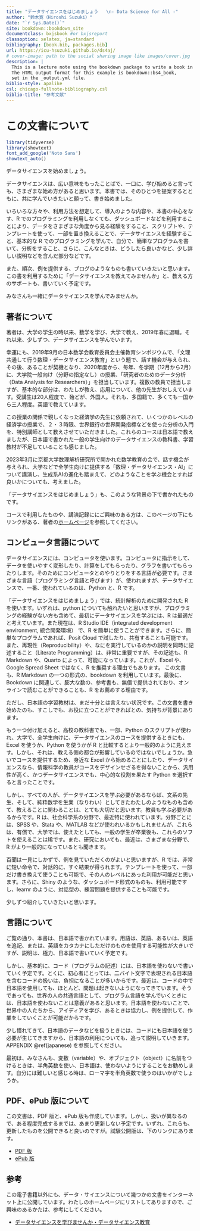 ```yaml
--- 
title: "データサイエンスをはじめましょう   \n- Data Science for All -"
author: "鈴木寛（Hiroshi Suzuki）"
date: "`r Sys.Date()`"
site: bookdown::bookdown_site
documentclass: bxjsbook #or bxjsreport
classoption: xelatex, ja=standard
bibliography: [book.bib, packages.bib]
url: https://icu-hsuzuki.github.io/ds4aj/
# cover-image: path to the social sharing image like images/cover.jpg
description: |
  This is a lecture note using the bookdown package to write a book in Japanese.
  The HTML output format for this example is bookdown::bs4_book,
  set in the _output.yml file.
biblio-style: apalike
csl: chicago-fullnote-bibliography.csl
biblio-title: "参考文献"
---
```



# この文書について  {-} 

```r
library(tidyverse)
library(showtext) 
font_add_google('Noto Sans')
showtext_auto()
```

データサイエンスを始めましょう。

データサイエンスは、広い意味をもったことばで、一口に、学び始めると言っても、さまざまな始め方があると思います。本書では、そのひとつを提案するとともに、共に学んでいきたいと願って、書き始めました。

いろいろな方々や、利用方法を想定して、導入のような内容や、本書の中心をなす、R でのプログラミングを利用しなくても、ダッシュボードなどを利用することにより、データをさまざまな角度から見る経験をすること、スクリプトや、テンプレートを使って、一部を置き換えることで、データサイエンスを経験すること、基本的な R でのプログラミングを学んで、自分で、簡単なプログラムを書いて、分析をすること、さらに、こんなときは、どうしたら良いかなど、少し詳しい説明などを含んだ部分などです。

また、順次、例を提供する、ブログのようなものも書いていきたいと思います。この書を利用するために「データサイエンスを教えてみませんか」と、教える方のサポートも、書いていく予定です。

みなさんも一緒にデータサイエンスを学んでみませんか。

## 著者について {-}

著者は、大学の学生の時以来、数学を学び、大学で教え、2019年春に退職。それ以来、少しずつ、データサイエンスを学んでいます。

幸運にも、2019年9月の日本数学会教育委員会主催教育シンポジウムで、「文理共通して行う数理・データサイエンス教育」という題で、話す機会が与えられ、その後、あることが契機となり、2020年度から、毎年、冬学期（12月から2月）に、大学院一般向け（分野の指定なし）の授業、「研究者のためのデータ分析（Data Analysis for Researchers）」を担当しています。複数の教員で担当しますが、基本的な部分は、わたしが教え、応用について、他の先生がおしえています。受講生は20人程度で、殆どが、外国人。それも、多国籍で、多くても一国から三人程度。英語で教えています。

この授業の関係で親しくなった経済学の先生に依頼されて、いくつかのレベルの経済学の授業で、２・３時限、世界銀行の世界開発指標などを使った分析の入門を、特別講師として教えさせていただきました。これらのコースは日本語で教えましたが、日本語で書かれた一般の学生向けのデータサイエンスの教科書、学習教材が不足していることも感じました。

2023年3月に京都大学数理解析研究所で開かれた数学教育の会で、話す機会が与えられ、大学などで全学生向けに提供する「数理・データサイエンス・AI」について講演し、生成系AIの進化も踏まえて、どのようなことを学ぶ機会とすれば良いかについても、考えました。

「データサイエンスをはじめましょう」も、このような背景の下で書かれたものです。

コースで利用したものや、講演記録ににご興味のある方は、このページの下にもリンクがある、著者の[ホームページ](https://icu-hsuzuki.github.io/science/computer/learning/ds.html)を参照してください。

## コンピュータ言語について {-}

データサイエンスには、コンピュータを使います。コンピュータに指示をして、データを使いやすく変形したり、計算をしてもらったり、グラフを書いてもらったりします。そのためにコンピュータとのやりとりをする言語が必要です。さまざまな言語（プログラミング言語と呼びます）が、使われますが、データサイエンスで、一番、使われているのは、Python と、R です。

「データサイエンスをはじめましょう」では、統計解析のために開発された R を使います。いずれは、python についても触れたいと思いますが、プログラミングの経験がない方も含めて、最初にデータサイエンスを学ぶには、R は最適だと考えています。また現在は、R Studio IDE（integrated development environment, 統合開発環境） で、R を簡単に使うことができます。さらに、簡単なプログラムであれば、Posit Cloud で試したり、共有することも可能です。また、再現性（Reproducibility）や、なにを実行しているのかの説明を同時に記述すること（Literate Programming）は、非常に重要ですが、その記述も、R Markdown や、Quarto によって、可能になっています。これが、Excel や、Google Spread Sheet ではなく、R を推奨する理由でもあります。
この文書も、R Markdown の一つの形式の、bookdown を利用しています。最後に、Bookdown に関連して、膨大な数の、参考書も、無償で提供されており、オンラインで読むことができることも、R をお薦めする理由です。

ただし、日本語の学習教材は、まだ十分とは言えない状況です。この文書を書き始めたのも、すこしでも、お役に立つことができればとの、気持ちが背景にあります。

もう一つ付け加えると、高校の教科書でも、一部、Python のスクリプトが使われ、大学で、全学生向けに、データサイエンスのコースを提供するときにも、Excel を使うか、Python を使うかが R と比較するとより一般的のように見えます。しかし、それは、教える側の都合が影響しているのではないでしょうか。急いでコースを提供するため、身近な Excel から始めることにしたり、データサイエンスなら、情報科学の教員がコースをデザインせざるを得ないことから、汎用性が高く、かつデータサイエンスでも、中心的な役割を果たす Python を選択すると言ったことです。

しかし、すべての人が、データサイエンスを学ぶ必要があるならば、文系の先生、そして、純粋数学を生業（なりわい）としてきたわたしのようなものも含めて、教えることに関わることは、とても大切だと思います。教員も学ぶ必要があるからです。R は、社会科学系の分野で、最近特に使われています。分野ごとには、SPSS や、Stata や、MATLAB などが使われいるかもしれませんが、これらは、有償で、大学では、使えたとしても、一般の学生が卒業後も、これらのソフトを使えることは稀です。また、研究においても、最近は、さまざまな分野で、R がより一般的になっているとも聞きます。

百聞は一見にしかずで、例を見ていただくのがよいと思いますが、R では、非常に短い命令で、対話的に、すぐ結果が得られます。テンプレートを使って、一部だけ書き換えて使うことも可能で、その人のレベルにあった利用が可能だと思います。さらに、Shiny のような、ダッシュボード形式のものも、利用可能ですし、learnr のように、対話型の、練習問題を提供することも可能です。

少しずつ紹介していきたいと思います。

## 言語について {-}

ご覧の通り、本書は、日本語で書かれています。用語は、英語、あるいは、英語を追記、または、英語をカタカナにしただけのものを使用する可能性が大きいですが、説明は、極力、日本語で書いていく予定です。

しかし、基本的に、コード（プログラムの記述）には、日本語を使わないで書いていく予定です。とくに、初心者にとっては、二バイト文字で表現される日本語を含むコードの扱いは、負担になることが多いからです。最近は、コードの中で日本語を使用しても、ほとんど、問題は起きないようになってきています。そうであっても、世界の人の共通言語として、プログラム言語を学んでいくときには、日本語を使わないことは意義があると思います。日本語を使わないことで、世界中の人たちから、アイディアを学び、あるときは協力し、例を提供して、作業をしていくことが可能だからです。

少し慣れてきて、日本語のデータなどを扱うときには、コードにも日本語を使う必要が生じてきますから、日本語の利用についても、追って説明していきます。APPENDIX \@ref(japanese) を参照してください。

最初は、みなさんも、変数（variable）や、オブジェクト（object）に名前をつけるときは、半角英数を使い、日本語は、使わないようにすることをお勧めします。自分には難しいと感じる時は、ローマ字を半角英数で使うのはいかがでしょうか。

## PDF、ePub 版について {-}

この文書は、PDF 版と、ePub 版も作成しています。しかし、扱いが異なるので、ある程度完成するまでは、あまり更新しない予定です。いずれ、これらも、更新したものを公開できると良いのですが。試験公開版は、下のリンクにあります。

* [PDF 版](https://icu-hsuzuki.github.io/ds4aj/ds4aj.pdf)
* [ePub 版](https://icu-hsuzuki.github.io/ds4aj/ds4aj.epub)

## 参考 {-}

この電子書籍以外にも、データ・サイエンスについて幾つかの文書をインターネット上に公開しています。わたしのホームページにリストしてありますので、ご興味のあるかたは、参考にしてください。

* [データサイエンスを学びませんか・データサイエンス教育](https://icu-hsuzuki.github.io/science/computer/learning/ds.html)
